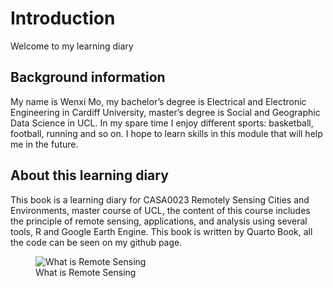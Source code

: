 # Introduction {.unnumbered}

Welcome to my learning diary

## Background information

My name is Wenxi Mo, my bachelor's degree is Electrical and Electronic Engineering in Cardiff University, master's degree is Social and Geographic Data Science in UCL. In my spare time I enjoy different sports: basketball, football, running and so on. I hope to learn skills in this module that will help me in the future.

## About this learning diary

This book is a learning diary for CASA0023 Remotely Sensing Cities and Environments, master course of UCL, the content of this course includes the principle of remote sensing, applications, and analysis using several tools, R and Google Earth Engine. This book is written by Quarto Book, all the code can be seen on my github page.

![What is Remote Sensing](docs/image/remote.jpg)

